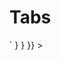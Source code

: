 
<Meta title="Tabs" component={Tabs} />

# Tabs

<Canvas>
  <Story
    name="Tabs"
    parameters={{
      docs: {
        source: {
          code: dedent`
            <Tabs
              tabs={[
                { label: 'Test 1', render: '1' },
                { label: 'Test 2', render: '2' }
              ]}
            />`
        }
      }
    }}
  >
    <div className="tabs-story">
      <Tabs
        tabs={[
          { label: 'Test 1', render: '1' },
          { label: 'Test 2', render: '2' }
        ]}
      />
    </div>
  </Story>
  <ArgsTable of={Tabs} />
</Canvas>
